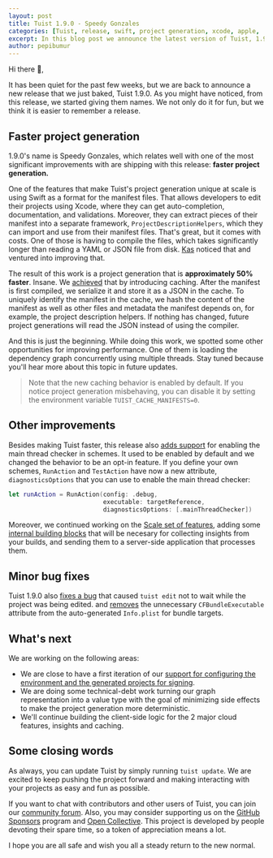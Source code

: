 ```yaml
---
layout: post
title: Tuist 1.9.0 - Speedy Gonzales
categories: [Tuist, release, swift, project generation, xcode, apple, '1.9.0']
excerpt: In this blog post we announce the latest version of Tuist, 1.9.0, which introduces significant improvements in the performance of the project generation.
author: pepibumur
---
```


Hi there 👋,

It has been quiet for the past few weeks,
but we are back to announce a new release that we just baked,
Tuist 1.9.0.
As you might have noticed,
from this release,
we started giving them names.
We not only do it for fun,
but we think it is easier to remember a release.

## Faster project generation

1.9.0's name is Speedy Gonzales,
which relates well with one of the most significant improvements with are shipping with this release:
**faster project generation.**

One of the features that make Tuist's project generation unique at scale is using Swift as a format for the manifest files.
That allows developers to edit their projects using Xcode,
where they can get auto-completion, documentation, and validations.
Moreover,
they can extract pieces of their manifest into a separate framework,
`ProjectDescriptionHelpers`,
which they can import and use from their manifest files.
That's great,
but it comes with costs.
One of those is having to compile the files,
which takes significantly longer than reading a YAML or JSON file from disk.
[Kas](https://github.com/kwridan) noticed that and ventured into improving that.

The result of this work is a project generation that is **approximately 50% faster**.
Insane.
We [achieved](https://github.com/tuist/tuist/pull/1341) that by introducing caching.
After the manifest is first compiled,
we serialize it and store it as a JSON in the cache.
To uniquely identify the manifest in the cache,
we hash the content of the manifest as well as other files and metadata the manifest depends on,
for example,
the project description helpers.
If nothing has changed,
future project generations will read the JSON instead of using the compiler.

And this is just the beginning.
While doing this work,
we spotted some other opportunities for improving performance.
One of them is loading the dependency graph concurrently using multiple threads.
Stay tuned because you'll hear more about this topic in future updates.

> Note that the new caching behavior is enabled by default.
> If you notice project generation misbehaving, you can disable it by setting the environment variable `TUIST_CACHE_MANIFESTS=0`.

## Other improvements

Besides making Tuist faster,
this release also [adds support](https://github.com/tuist/tuist/pull/1382) for enabling the main thread checker in schemes.
It used to be enabled by default and we changed the behavior to be an opt-in feature.
If you define your own schemes,
`RunAction` and `TestAction` have now a new attribute,
`diagnosticsOptions` that you can use to enable the main thread checker:

```swift
let runAction = RunAction(config: .debug,
                          executable: targetReference,
                          diagnosticsOptions: [.mainThreadChecker])
```

Moreover,
we continued working on the [Scale set of features](/docs/scale/scale/),
adding some [internal building blocks](https://github.com/tuist/tuist/pull/1335) that will be necesary for collecting insights from your builds,
and sending them to a server-side application that processes them.

## Minor bug fixes

Tuist 1.9.0 also [fixes a bug](https://github.com/Shopify/react-native/pull/1650) that caused `tuist edit` not to wait while the project was being edited.
and [removes](https://github.com/tuist/tuist/pull/1361) the unnecessary `CFBundleExecutable` attribute from the auto-generated `Info.plist` for bundle targets.

## What's next

We are working on the following areas:

- We are close to have a first iteration of our [support for configuring the environment and the generated projects for signing](https://github.com/tuist/tuist/pull/1066).
- We are doing some technical-debt work turning our graph representation into a value type with the goal of minimizing side effects to make the project generation more deterministic.
- We'll continue building the client-side logic for the 2 major cloud features, insights and caching.

## Some closing words

As always,
you can update Tuist by simply running `tuist update`.
We are excited to keep pushing the project forward and making interacting with your projects as easy and fun as possible.

If you want to chat with contributors and other users of Tuist,
you can join our [community forum](https://community.tuist.io).
Also, you may consider supporting us on the [GitHub Sponsors](https://github.com/sponsors/tuist) program and [Open Collective](https://opencollective.com/tuistapp).
This project is developed by people devoting their spare time,
so a token of appreciation means a lot.

I hope you are all safe and wish you all a steady return to the new normal.

